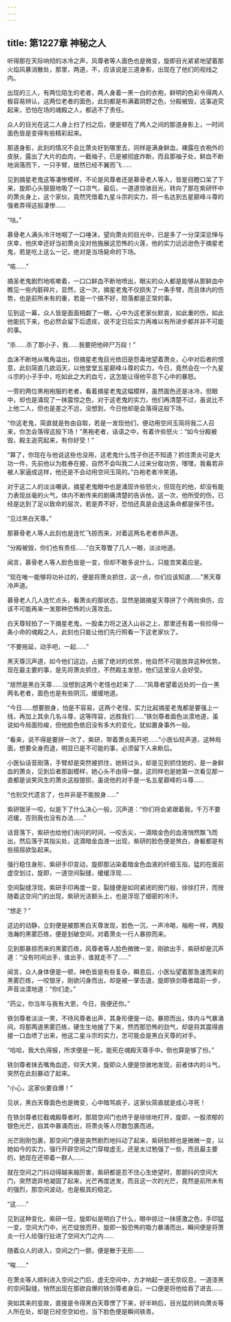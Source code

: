 ```yaml
---
---
---
```

title: 第1227章 神秘之人
---



听得那在天际响彻的冰冷之声，风尊者等人面色也是微变，旋即目光紧紧地望着那火焰风暴消散处，那里，两道，不，应该说是三道身影，出现在了他们的视线之内。

出现的三人，有两位陌生的老者，两人身着一黑一白的衣袍，鲜明的色彩令得两人极容易辨认，这两位老者的面色，此刻都是布满着阴野之色，分殿被毁，这事追究起来，恐怕在场的魂殿之人，都逃不了责任。

众人的目光在这二人身上扫了扫之后，便是顿在了两人之间的那道身影上，一时间面色皆是变得有些精彩起来。

那道身影，此刻的情况不会比萧炎好到哪里去，同样是满身鲜血，裸露在衣袍外的皮肤，露出了大片的血肉，一截袖子，已是被彻底炸断，而且那袖子处，鲜血不断地淌落而下，一只手臂，居然已经不翼而飞……

见到摘星老鬼这等凄惨模样，不论是风尊者还是慕骨老人等人，皆是目瞪口呆了下来，旋即心头狠狠地吸了一口凉气，最后，一道道惊骇目光，转向了那在紫研怀中的萧炎身上，这个家伙，竟然凭借着九星斗宗的实力，将一名达到五星巅峰斗尊的强者弄得这般凄惨……

“咕。”

慕骨老人满头冷汗地咽了一口唾沫，望向萧炎的目光中，已是多了一分深深忌惮与庆幸，他庆幸还好当初萧炎没对他施展这恐怖的火莲，他的实力远远逊色于摘星老鬼，若是吃上这么一记，绝对是当场毙命的下场。

“咳……”

摘圣老鬼剧烈地咳嗽着，一口口鲜血不断地喷出，眼尖的众人都是能够从那鲜血中瞧见一些内脏碎片，显然，这一次，摘星老鬼不仅损失了一条手臂，而且体内的伤势，也是前所未有的重，若是一个搞不好，陨落都是正常的事。

见到这一幕，众人皆是面面相觑了一眼，心中为这老家伙默哀，如此重的伤，如此他能抗下来，也必然会留下后遗疰，说不定日后实力再难以有所进步都并非不可能的事。

“杀……杀了那小子，我……我要把他碎尸万段！”

血沫不断地从嘴角溢出，但摘星老鬼目光依旧是怨毒地望着萧炎，心中对后者的恨意，此刻简直几欲滔天，以他堂堂五星巅峰斗尊的实力，今日，竟然会在一个九星斗宗的小子手中，吃如此之大的血亏，这怎能让得他平息下心中的暴怒。

一旁的两位黑袍袍服的老者，看着摘星老鬼这幅模样，虽然面色还是冰冷，但眼中，却也是涌现了一抹震惊之色，对于这老鬼的实力，他们再清楚不过，虽说比不上他二人，但也是差之不远，没想到，今日他却是会落得这般下场。

“你这老鬼，简直就是咎由自取，若是一发现他们，便动用空间玉简将我二人召来，你怎会落得这般下场！”黑袍老者，话语之中，有着许些怒火：“如今分殿被毁，殿主追究起来，有你好受！”

“算了，你现在与他说这些也没用，这老鬼什么性子你还不知道？抓住萧炎可是大功一件，先前他以为胜券在握，自然不会叫我二人过来分取功劳，嘿嘿，我看若非被人家逼成这样，他还是不会动用空间玉简的。”白袍老者冷笑道。

对于这二人的淡淡嘲讽，摘星老鬼眼中也是涌现许些怒火，但现在的他，却没有能力表现丝毫的火气，体内不断传来的剧痛清楚的告诉他，这一次，他所受的伤，已经是达到了足以致命的层次，若是弄不好，恐怕还真是会连这条命都是保不住。

“见过黑白天尊。”

那慕骨老人等人此刻也是连忙飞掠而来，对着这两名老者恭声道。

“分殿被毁，你们也有责任……”白天尊瞥了几人一眼，淡淡地道。

闻言，慕骨老人等人脸色皆是一变，但却不敢多说什么，只能苦笑着应是。

“现在唯一能够将功补过的，便是将萧炎抓住，这一点，你们应该知道……”黑天尊冷声道。

慕骨老人几人连忙点头，看萧炎的那状态，显然是跟摘星天尊拼了个两败俱伤，应该不可能再来一发那种恐怖的火莲攻击。

白天尊轻拍了一下摘星老鬼，一股柔力将之送入山谷之上，那里还有着一些捡得一条小命的魂殿之人，此刻也只能让他们先行照看一下这老家伙了。

“不要拖延，动手吧，一起……”

黑天尊沉声道，如今他们这边，占据了绝对的优势，他自然不可能放弃这种优势，现在最主要的事，是先将萧炎抓住，不然殿主发怒，他们这里没人会好受。

“居然是黑白天尊……没想到这两个老怪也赶来了……”风尊者望着远处的一白一黑两名老者，面色也是有些阴沉，缓缓地道。

“今日……想要脱身，怕是不容易，这两个老怪，实力比起摘星老鬼都是要强上一线，再加上其余几名斗尊，这等阵容，远胜我们……”铁剑尊者面色淡漠地道，虽说如今局面险峻，但他脸色依旧没有多大的变化，犹如置身事外一般。

“看来，说不得是要拼一次了，紫研，带着萧炎离开吧……”小医仙轻声道，这种局面，想要全身而退，明显已是不可能的事，必须留下人来断后。

小医仙话音刚落，手臂却是突然被抓住，她转过头，却是见到抓住她的，是一身鲜血的萧炎，见到后者那副模样，她心头不由得一酸，这同样也是她第一次看见那一直都是谈笑风生的萧炎这般狼狈，虽说他的对手是一名五星巅峰的斗尊……

“也别交代遗言了，也并非是不能脱身……”

紫研银牙一咬，似是下了什么决心一般，沉声道：“你们将会紧跟着我，千万不要迟缓，否则我也没有办法……”

话音落下，紫研也给他们询问的时间，一咬舌尖，一滴暗金色的血液悄然飘飞而出，然后落于其指尖处，这滴暗金血液一出现，紫研的脸色便是煞白，身躯都是有些摇摇欲坠起来。

强行稳住身形，紫研手印变动，旋即那沾染着暗金色血液的纤细玉指，猛的在面前虚空划过，旋即，一道空间裂缝，缓缓浮现……

空间裂缝浮现，紫研手印再度一变，裂缝便是如同紧闭的房门般，徐徐打开，而按随着这空间门的出现，紫研光洁额头上，也是浮现了细密的冷汗。

“想走？”

这边的动静，立刻便是被那黑白天尊发现，脸色一沉，一声冷喝，袖袍一样，两股浩瀚的黑雾匹练，便是划破空间，对着萧炎一行人暴掠而来。

见到那暴掠而来的黑雾匹练，风尊者等人脸色微微一变，刚欲出手，紫研却是沉声道：“没有时间出手，谁出手，谁就走不了……”

闻言，众人身体便是一顿，神色皆是有些复杂，瞬息后，小医仙望着那急速而来的黑雾匹练，一咬银牙，刚欲闪身而出，却是被一掌击退，旋即铁剑尊者踏前一步，声音淡漠地道：“你们走。”

“药尘，你当年与我有大恩，今日，我便还你。”

铁剑尊者淡淡一笑，不待风尊者出声，其身形便是一动，暴掠而出，体内斗气暴涌间，将那两道黑雾匹练，硬生生地接了下来，然而那恐怖的劲气，却是将其震得直接一口血喷了出来，他这二星斗宗的实力，怎可能会是黑白天尊的对手。

“哈哈，我大仇得报，所求便是一死，能死在魂殿天尊手中，倒也算是够了份。”

铁剑尊者抹去嘴角血迹，仰天大笑，旋即众人便是惊骇地发现，前者体内的斗气，突然在此刻暴动了起来。

“小心，这家伙要自爆！”

见状，黑白天尊面色也是微变，心中暗骂疯子，这家伙简直就是成心寻死！

在铁剑尊者拦截魂殿尊者时，那扇空间门也终于是徐徐地打开，旋即，一股浓郁的银色光芒，自其中暴涌而出，将萧炎等人尽数包裹而进。

光芒刚刚包裹，那空间门便是突然剧烈地抖动了起来，紫研脸颊也是微微一变，以她如今的实力，强行开辟空间之门穿梭虚无，还是太过勉强了一些，而且最主要的，她现在还带着一群人……

就在空间之门抖动得越来越厉害，紫研都是忍不住心生绝望时，那颤抖的空间大门，突然诡异地凝固了起来，光芒再度迸发，而且这一次的光芒，竟然是前所未有的强烈，那空间波动，也是极其的稳定。

“这……”

见到这种变化，紫研一怔，旋即似是明白了什么，眼中掠过一抹感激之色，手印猛一变，空间大门中，光芒绽放而开，旋即一股恐怖的吸力暴涌而出，瞬间便是将萧炎一行人给强行扯进了空间大门之内……

随着众人的进入，空间之门一颤，便是散于无形……

“唉……”

在萧炎等人顺利进入空间之门后，虚无空间中，方才响起一道无奈叹息，一道漆黑的空间裂缝，悄然出现在那欲自爆的铁剑尊者身后，一口便是将他给吞了进去……

突如其来的变故，直接是令得黑白天尊愣了下来，好半晌后，目光猛的转向萧炎等人所在处，却是已经空空如也，当下脸色便是瞬间铁青。